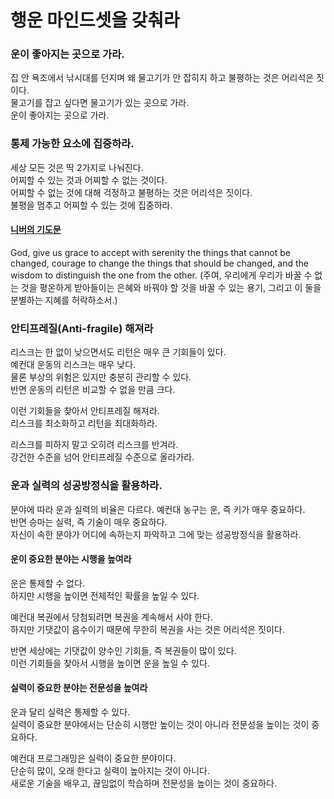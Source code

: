 # 행운 마인드셋을 갖춰라

### 운이 좋아지는 곳으로 가라.

집 안 욕조에서 낚시대를 던지며 왜 물고기가 안 잡히지 하고 불평하는 것은 어리석은 짓이다.\
물고기를 잡고 싶다면 물고기가 있는 곳으로 가라.\
운이 좋아지는 곳으로 가라.

### 통제 가능한 요소에 집중하라.

세상 모든 것은 딱 2가지로 나눠진다.\
어찌할 수 있는 것과 어찌할 수 없는 것이다.\
어찌할 수 없는 것에 대해 걱정하고 불평하는 것은 어리석은 짓이다.\
불평을 멈추고 어찌할 수 있는 것에 집중하라.

#### [니버의 기도문](https://ko.wikipedia.org/wiki/%ED%8F%89%EC%98%A8%EC%9D%84_%EB%B9%84%EB%8A%94_%EA%B8%B0%EB%8F%84)
God, give us grace to accept with serenity the things that cannot be changed, courage to change the things that should be changed, and the wisdom to distinguish the one from the other.
(주여, 우리에게 우리가 바꿀 수 없는 것을 평온하게 받아들이는 은혜와 바꿔야 할 것을 바꿀 수 있는 용기, 그리고 이 둘을 분별하는 지혜를 허락하소서.)

### 안티프레질(Anti-fragile) 해져라

리스크는 한 없이 낮으면서도 리턴은 매우 큰 기회들이 있다.\
예컨대 운동의 리스크는 매우 낮다.\
물론 부상의 위험은 있지만 충분히 관리할 수 있다.\
반면 운동의 리턴은 비교할 수 없을 만큼 크다.

이런 기회들을 찾아서 안티프레질 해져라.\
리스크를 최소화하고 리턴을 최대화하라.

리스크를 피하지 말고 오히려 리스크를 반겨라.\
강건한 수준을 넘어 안티프레질 수준으로 올라가라.

### 운과 실력의 성공방정식을 활용하라.

분야에 따라 운과 실력의 비율은 다르다.
예컨대 농구는 운, 즉 키가 매우 중요하다.\
반면 승마는 실력, 즉 기술이 매우 중요하다.\
자신이 속한 분야가 어디에 속하는지 파악하고 그에 맞는 성공방정식을 활용하라.

#### 운이 중요한 분야는 시행을 높여라

운은 통제할 수 없다.\
하지만 시행을 높이면 전체적인 확률을 높일 수 있다.

예컨대 복권에서 당첨되려면 복권을 계속해서 사야 한다.\
하지만 기댓값이 음수이기 때문에 무한히 복권을 사는 것은 어리석은 짓이다.

반면 세상에는 기댓값이 양수인 기회들, 즉 복권들이 많이 있다.\
이런 기회들을 찾아서 시행을 높이면 운을 높일 수 있다.

#### 실력이 중요한 분야는 전문성을 높여라

운과 달리 실력은 통제할 수 있다.\
실력이 중요한 분야에서는 단순히 시행만 높이는 것이 아니라 전문성을 높이는 것이 중요하다.

예컨대 프로그래밍은 실력이 중요한 분야이다.\
단순히 많이, 오래 한다고 실력이 높아지는 것이 아니다.\
새로운 기술을 배우고, 끊임없이 학습하며 전문성을 높이는 것이 중요하다. 